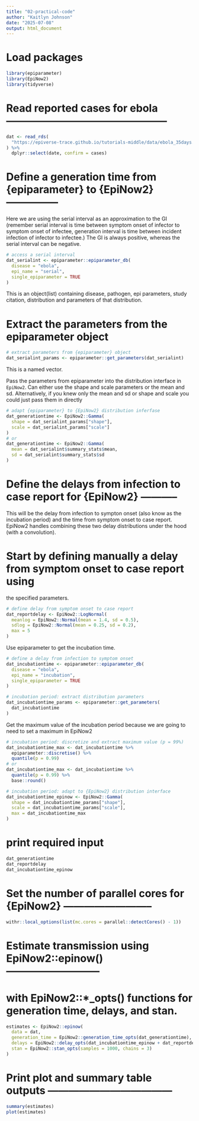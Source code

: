 ```yaml
---
title: "02-practical-code"
author: "Kaitlyn Johnson"
date: "2025-07-08"
output: html_document
---
```

# Load packages
```r
library(epiparameter)
library(EpiNow2)
library(tidyverse)
```
# Read reported cases for ebola -----------------------------------------------
```r
dat <- read_rds(
  "https://epiverse-trace.github.io/tutorials-middle/data/ebola_35days.rds"
) %>%
  dplyr::select(date, confirm = cases)
```

# Define a generation time from {epiparameter} to {EpiNow2} ---------------
Here we are using the serial interval as an approximation to the GI (remember 
serial interval is time between symptom onset of infector to symptom onset of 
infectee, generation interval is time between incident infection of 
infector to infectee.) The GI is always positive, whereas the serial interval
can be negative. 
```r
# access a serial interval
dat_serialint <- epiparameter::epiparameter_db(
  disease = "ebola",
  epi_name = "serial",
  single_epiparameter = TRUE
)
```
This is an object(list) containing disease, pathogen, epi parameters, study
citation, distribution and parameters of that distribution. 

# Extract the parameters from the epiparameter object
```r
# extract parameters from {epiparameter} object
dat_serialint_params <- epiparameter::get_parameters(dat_serialint)
```
This is a named vector.

Pass the parameters from epiparameter into the distribution interface in 
`EpiNow2`. Can either use the shape and scale parameters or the mean and
sd. Alternatively, if you knew only the mean and sd or shape and scale you could
just pass them in directly
```r
# adapt {epiparameter} to {EpiNow2} distribution inferfase
dat_generationtime <- EpiNow2::Gamma(
  shape = dat_serialint_params["shape"],
  scale = dat_serialint_params["scale"]
)
# or
dat_generationtime <- EpiNow2::Gamma(
  mean = dat_serialint$summary_stats$mean,
  sd = dat_serialint$summary_stats$sd
)
```
# Define the delays from infection to case report for {EpiNow2} -----------
This will be the delay from infection to sympton onset (also know as the
incubation period) and the time from symptom onset to case report. EpiNow2 
handles combining these two delay distributions under the hood (with a 
convolution). 

# Start by defining manually a delay from symptom onset to case report using 
the specified parameters.
```r
# define delay from symptom onset to case report
dat_reportdelay <- EpiNow2::LogNormal(
  meanlog = EpiNow2::Normal(mean = 1.4, sd = 0.5),
  sdlog = EpiNow2::Normal(mean = 0.25, sd = 0.2),
  max = 5
)
```

Use epiparameter to get the incubation time. 
```r
# define a delay from infection to symptom onset
dat_incubationtime <- epiparameter::epiparameter_db(
  disease = "ebola",
  epi_name = "incubation",
  single_epiparameter = TRUE
)

# incubation period: extract distribution parameters
dat_incubationtime_params <- epiparameter::get_parameters(
  dat_incubationtime
)
```

Get the maximum value of the incubation period because we are going to need to 
set a maximum in EpiNow2
```r
# incubation period: discretize and extract maximum value (p = 99%)
dat_incubationtime_max <- dat_incubationtime %>% 
  epiparameter::discretise() %>%
  quantile(p = 0.99)
# or
dat_incubationtime_max <- dat_incubationtime %>%
  quantile(p = 0.99) %>%
  base::round()

# incubation period: adapt to {EpiNow2} distribution interface
dat_incubationtime_epinow <- EpiNow2::Gamma(
  shape = dat_incubationtime_params["shape"],
  scale = dat_incubationtime_params["scale"],
  max = dat_incubationtime_max
)
```

# print required input
```r
dat_generationtime
dat_reportdelay
dat_incubationtime_epinow
```

# Set the number of parallel cores for {EpiNow2} --------------------------
```r
withr::local_options(list(mc.cores = parallel::detectCores() - 1))
```

# Estimate transmission using EpiNow2::epinow() ---------------------------
# with EpiNow2::*_opts() functions for generation time, delays, and stan.
```r
estimates <- EpiNow2::epinow(
  data = dat,
  generation_time = EpiNow2::generation_time_opts(dat_generationtime),
  delays = EpiNow2::delay_opts(dat_incubationtime_epinow + dat_reportdelay),
  stan = EpiNow2::stan_opts(samples = 1000, chains = 3)
)
```

# Print plot and summary table outputs ------------------------------------
```r
summary(estimates)
plot(estimates)

```
